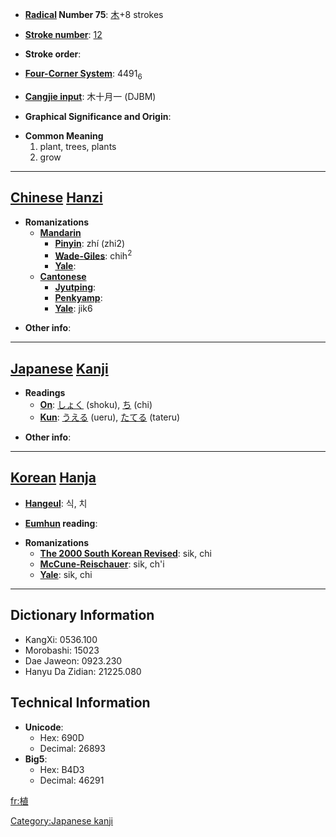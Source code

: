 * '''[[Wiktionary:Chinese radical index| Radical]] Number 75''': [[Wiktionary:Chinese radical index 木|木]]+8 strokes

* '''[[Wiktionary:Chinese total strokes index|Stroke number]]''': [[Wiktionary:Chinese total strokes index 12|12]]

* '''Stroke order''': 

* '''[[Wiktionary:Chinese four corner index|Four-Corner System]]''': 4491<sub>6</sub>

* '''[[Wiktionary:Chinese Cangjie index|Cangjie input]]''': 木十月一 (DJBM)

* '''Graphical Significance and Origin''': 

* '''Common Meaning'''
*#plant, trees, plants
*# grow


----

== [[Chinese]] [[Hanzi]] ==

* '''Romanizations'''
** '''[[Mandarin]]'''
*** '''[[Pinyin]]''': zhí (zhi2)
*** '''[[Wade-Giles]]''': chih<sup>2</sup>
*** '''[[Yale]]''': 
** '''[[Cantonese]]'''
*** '''[[Jyutping]]''':
*** '''[[Penkyamp]]''': 
*** '''[[Yale]]''': jik6

* '''Other info''': 

----

== [[Japanese]] [[Kanji]] ==

* '''Readings'''
** '''[[On]]''': [[しょく]] (shoku), [[ち]] (chi)
** '''[[Kun]]''': [[うえる]] (ueru), [[たてる]] (tateru)

* '''Other info''':  

----

== [[Korean]] [[Hanja]] ==

* '''[[Hangeul]]''': 식, 치

* '''[[Eumhun]] reading''': 

* '''Romanizations'''
** '''[[The 2000 South Korean Revised Romanization|The 2000 South Korean Revised]]''': sik, chi
** '''[[McCune-Reischauer]]''': sik, ch'i
** '''[[Yale]]''': sik, chi

----

== Dictionary Information ==

* KangXi: 0536.100
* Morobashi: 15023
* Dae Jaweon: 0923.230
* Hanyu Da Zidian: 21225.080

== Technical Information ==

* '''Unicode''':
** Hex: 690D
** Decimal: 26893
* '''Big5''':
** Hex: B4D3
** Decimal: 46291

[[Category:Japanese kanji]]

[[fr:植]]